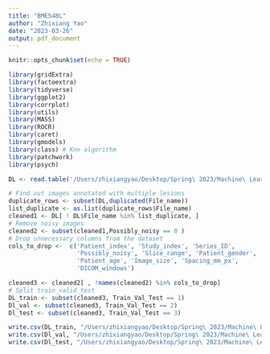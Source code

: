 ```yaml
---
title: "BME548L"
author: "Zhixiang Yao"
date: "2023-03-26"
output: pdf_document
---
```


```r
knitr::opts_chunk$set(echo = TRUE)

library(gridExtra)
library(factoextra)
library(tidyverse)
library(ggplot2)
library(corrplot)
library(utils)
library(MASS)
library(ROCR)
library(caret)
library(gmodels)
library(class) # Knn algorithm
library(patchwork)
library(psych)

```

```r
DL <- read.table('/Users/zhixiangyao/Desktop/Spring\ 2023/Machine\ Learning/Project/DL_info.csv', header=T, sep=',')
```

```r
# Find out images annotated with multiple lesions
duplicate_rows <- subset(DL,duplicated(File_name))
list_duplicate <- as.list(duplicate_rows$File_name)
cleaned1 <- DL[ ! DL$File_name %in% list_duplicate, ]
# Remove noisy images
cleaned2 <- subset(cleaned1,Possibly_noisy == 0 )
# Drop unnecessary columns from the dataset
cols_to_drop <-  c('Patient_index', 'Study_index', 'Series_ID',
                   'Possibly_noisy', 'Slice_range', 'Patient_gender',
                   'Patient_age', 'Image_size', 'Spacing_mm_px', 
                   'DICOM_windows')

cleaned3 <- cleaned2[ , !names(cleaned2) %in% cols_to_drop]
# Split train_valid_test
DL_train <- subset(cleaned3, Train_Val_Test == 1)
Dl_val <- subset(cleaned3, Train_Val_Test == 2)
Dl_test <- subset(cleaned3, Train_Val_Test == 3)

write.csv(DL_train, "/Users/zhixiangyao/Desktop/Spring\ 2023/Machine\ Learning/Project/DL_train.csv", row.names=FALSE)
write.csv(Dl_val, "/Users/zhixiangyao/Desktop/Spring\ 2023/Machine\ Learning/Project/Dl_val.csv", row.names=FALSE)
write.csv(Dl_test, "/Users/zhixiangyao/Desktop/Spring\ 2023/Machine\ Learning/Project/Dl_test.csv", row.names=FALSE)
```


